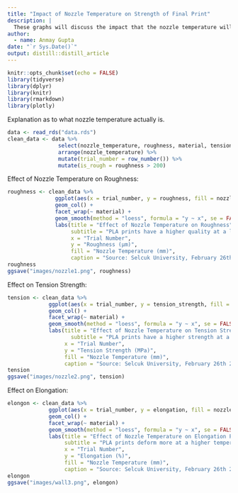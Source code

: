 ```yaml
---
title: "Impact of Nozzle Temperature on Strength of Final Print"
description: |
  These graphs will discuss the impact that the nozzle temperature will have on a 3D print.
author:
  - name: Anmay Gupta
date: "`r Sys.Date()`"
output: distill::distill_article
---
```


```r
knitr::opts_chunk$set(echo = FALSE)
library(tidyverse)
library(dplyr)
library(knitr)
library(rmarkdown)
library(plotly)
```


Explanation as to what nozzle temperature actually is.

```r
data <- read_rds("data.rds")
clean_data <- data %>%
                select(nozzle_temperature, roughness, material, tension_strength, elongation) %>%
                arrange(nozzle_temperature) %>% 
                mutate(trial_number = row_number()) %>%
                mutate(is_rough = roughness > 200)
```

Effect of Nozzle Temperature on Roughness:

```r
roughness <- clean_data %>%
               ggplot(aes(x = trial_number, y = roughness, fill = nozzle_temperature)) +
               geom_col() +
               facet_wrap(~ material) +
               geom_smooth(method = "loess", formula = "y ~ x", se = FALSE) + 
               labs(title = "Effect of Nozzle Temperature on Roughness",
                    subtitle = "PLA prints have a higher quality at a lower temperature while\nABS prints have a higher quality at a higher temperature.",
                    x = "Trial Number",
                    y = "Roughness (µm)",
                    fill = "Nozzle Temperature (mm)",
                    caption = "Source: Selcuk University, February 26th 2019")
roughness
ggsave("images/nozzle1.png", roughness)
```

Effect on Tension Strength:

```r
tension <- clean_data %>%
             ggplot(aes(x = trial_number, y = tension_strength, fill = nozzle_temperature)) +
             geom_col() +
             facet_wrap(~ material) +
             geom_smooth(method = "loess", formula = "y ~ x", se = FALSE) + 
             labs(title = "Effect of Nozzle Temperature on Tension Strength",
                    subtitle = "PLA prints have a higher strength at a higher temperature while\nABS prints have a higher strength at a medium temperature.",
                  x = "Trial Number",
                  y = "Tension Strength (MPa)",
                  fill = "Nozzle Temperature (mm)",
                  caption = "Source: Selcuk University, February 26th 2019")
tension
ggsave("images/nozzle2.png", tension)
```

Effect on Elongation:

```r
elongon <- clean_data %>%
             ggplot(aes(x = trial_number, y = elongation, fill = nozzle_temperature)) +
             geom_col() +
             facet_wrap(~ material) +
             geom_smooth(method = "loess", formula = "y ~ x", se = FALSE) + 
             labs(title = "Effect of Nozzle Temperature on Elongation Percentage",
                  subtitle = "PLA prints deform more at a higher temperature while\nABS prints deform less at a higher temperature.",
                  x = "Trial Number",
                  y = "Elongation (%)",
                  fill = "Nozzle Temperature (mm)",
                  caption = "Source: Selcuk University, February 26th 2019")
elongon
ggsave("images/wall3.png", elongon)
```


